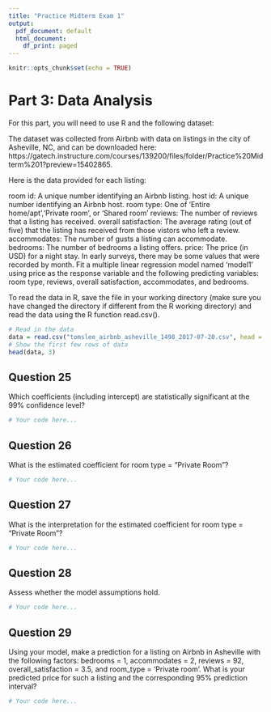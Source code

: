 ```yaml
---
title: "Practice Midterm Exam 1"
output:
  pdf_document: default
  html_document:
    df_print: paged
---
```


```r
knitr::opts_chunk$set(echo = TRUE)
```

# Part 3: Data Analysis

For this part, you will need to use R and the following dataset: 

The dataset was collected from Airbnb with data on listings in the city of Asheville, NC, and can be downloaded here: https://gatech.instructure.com/courses/139200/files/folder/Practice%20Midterm%201?preview=15402865. 

Here is the data provided for each listing:

room id: A unique number identifying an Airbnb listing.
host id: A unique number identifying an Airbnb host.
room type: One of 'Entire home/apt','Private room', or 'Shared room'
reviews: The number of reviews that a listing has received.
overall satisfaction: The average rating (out of five) that the listing has received from those vistors who left a review.
accommodates: The number of gusts a listing can accommodate.
bedrooms: The number of bedrooms a listing offers.
price: The price (in USD) for a night stay. In early surveys, there may be some values that were recorded by month.
Fit a multiple linear regression model named 'model1' using price as the response variable and the following predicting variables: room type, reviews, overall satisfaction, accommodates, and bedrooms.

To read the data in R, save the file in your working directory (make sure you have changed the directory if different from the R working directory) and read the data using the R function read.csv().

```r
# Read in the data
data = read.csv("tomslee_airbnb_asheville_1498_2017-07-20.csv", head = TRUE, sep = ",")
# Show the first few rows of data
head(data, 3)
```

## Question 25

Which coefficients (including intercept) are statistically significant at the 99% confidence level?

```r
# Your code here...

```

## Question 26

What is the estimated coefficient for room type = "Private Room"?

```r
# Your code here...

```

## Question 27

What is the interpretation for the estimated coefficient for room type = "Private Room"?

```r
# Your code here...

```

## Question 28

Assess whether the model assumptions hold.

```r
# Your code here...

```

## Question 29

Using your model, make a prediction for a listing on Airbnb in Asheville with the following factors: bedrooms = 1, accommodates = 2, reviews = 92, overall_satisfaction = 3.5, and room_type = 'Private room'. What is your predicted price for such a listing and the corresponding 95% prediction interval?

```r
# Your code here...

```
